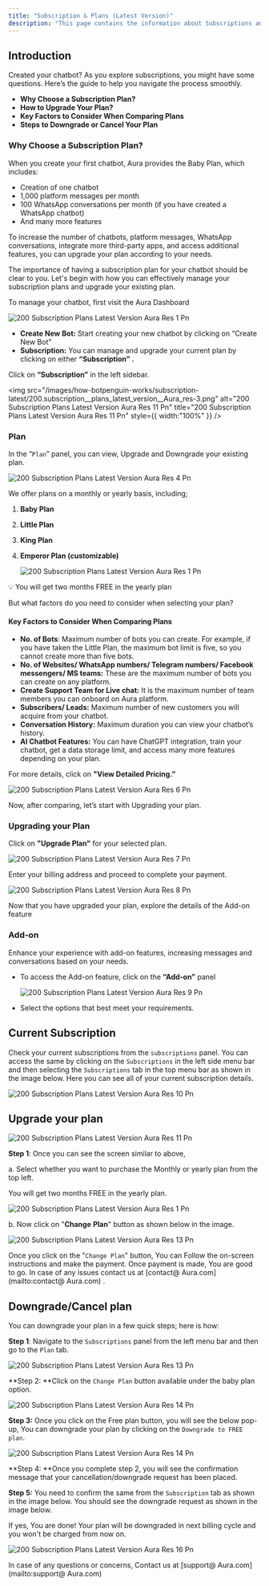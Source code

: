 ```yaml
---
title: "Subscription & Plans (Latest Version)"
description: "This page contains the information about Subscriptions and plans (Latest Version)."
---
```


## **Introduction**

Created your chatbot? As you explore subscriptions, you might have some questions. Here’s the guide to help you navigate the process smoothly.

- **Why Choose a Subscription Plan?**
- **How to Upgrade Your Plan?**
- **Key Factors to Consider When Comparing Plans**
- **Steps to Downgrade or Cancel Your Plan**

### **Why Choose a Subscription Plan?**

When you create your first chatbot,  Aura provides the Baby Plan, which includes:

- Creation of one chatbot
- 1,000 platform messages per month
- 100 WhatsApp conversations per month (if you have created a WhatsApp chatbot)
- And many more features

To increase the number of chatbots, platform messages, WhatsApp conversations, integrate more third-party apps, and access additional features, you can upgrade your plan according to your needs.

The importance of having a subscription plan for your chatbot should be clear to you. Let's begin with how you can effectively manage your subscription plans and upgrade your existing plan.

To manage your chatbot, first visit the Aura Dashboard

![200 Subscription Plans Latest Version  Aura Res 1 Pn](/images/how-botpenguin-works/subscription-latest/200.subscription__plans_latest_version__Aura_res-2.png)

- **Create New Bot:** Start creating your new chatbot by clicking on “Create New Bot”
- **Subscription:** You can manage and upgrade your current plan by clicking on either **“Subscription” .**

Click on **“Subscription”** in the left sidebar.

<img
  src="/images/how-botpenguin-works/subscription-latest/200.subscription__plans_latest_version__Aura_res-3.png"
  alt="200 Subscription Plans Latest Version  Aura Res 11 Pn"
  title="200 Subscription Plans Latest Version  Aura Res 11 Pn"
  style={{ width:"100%" }}
/>

### **Plan**

In the “`Plan`” panel, you can view, Upgrade and Downgrade your existing plan.

![200 Subscription Plans Latest Version  Aura Res 4 Pn](/images/how-botpenguin-works/subscription-latest/200.subscription__plans_latest_version__Aura_res-4.png)

We offer plans on a monthly or yearly basis, including;

1. **Baby Plan**
2. **Little Plan**
3. **King Plan**
4. **Emperor Plan (customizable)**

   ![200 Subscription Plans Latest Version  Aura Res 1 Pn](/images/how-botpenguin-works/subscription-latest/200.subscription__plans_latest_version__Aura_res-5.png)

💡 You will get two months FREE in the yearly plan

But what factors do you need to consider when selecting your plan?

#### **Key Factors to Consider When Comparing Plans**

- **No. of Bots**: Maximum number of bots you can create. For example, if you have taken the Little Plan, the maximum bot limit is five, so you cannot create more than five bots.
- **No. of Websites/ WhatsApp numbers/ Telegram numbers/ Facebook messengers/ MS teams:** These are the maximum number of bots you can create on any platform.
- **Create Support Team for Live chat:** It is the maximum number of team members you can onboard on  Aura platform.
- **Subscribers/ Leads:** Maximum number of new customers you will acquire from your chatbot.
- **Conversation History:** Maximum duration you can view your chatbot’s history.
- **AI Chatbot Features:** You can have ChatGPT integration, train your chatbot, get a data storage limit, and access many more features depending on your plan.

For more details, click on **"View Detailed Pricing.”**

![200 Subscription Plans Latest Version  Aura Res 6 Pn](/images/how-botpenguin-works/subscription-latest/200.subscription__plans_latest_version__Aura_res-6.png)

Now, after comparing, let’s start with Upgrading your plan.

### **Upgrading your Plan**

Click on **"Upgrade Plan"** for your selected plan.

![200 Subscription Plans Latest Version  Aura Res 7 Pn](/images/how-botpenguin-works/subscription-latest/200.subscription__plans_latest_version__Aura_res-7.png)

Enter your billing address and proceed to complete your payment.

![200 Subscription Plans Latest Version  Aura Res 8 Pn](/images/how-botpenguin-works/subscription-latest/200.subscription__plans_latest_version__Aura_res-8.png)

Now that you have upgraded your plan, explore the details of the Add-on feature

### **Add-on**

Enhance your experience with add-on features, increasing messages and conversations based on your needs.

- To access the Add-on feature, click on the **“Add-on”** panel

  ![200 Subscription Plans Latest Version  Aura Res 9 Pn](/images/how-botpenguin-works/subscription-latest/200.subscription__plans_latest_version__Aura_res-9.png)
- Select the options that best meet your requirements.

## **Current Subscription**

Check your current subscriptions from the `subscriptions` panel. You can access the same by clicking on the `Subscriptions` in the left side menu bar and then selecting the `Subscriptions` tab in the top menu bar as shown in the image below. Here you can see all of your current subscription details.

![200 Subscription Plans Latest Version  Aura Res 10 Pn](/images/how-botpenguin-works/subscription-latest/200.subscription__plans_latest_version__Aura_res-10.png)

## **Upgrade your plan**

![200 Subscription Plans Latest Version  Aura Res 11 Pn](/images/how-botpenguin-works/subscription-latest/200.subscription__plans_latest_version__Aura_res-11.png)

**Step 1**: Once you can see the screen similar to above,

a. Select whether you want to purchase the Monthly or yearly plan from the top left.

<Check>
  You will get two months FREE in the yearly plan.
</Check>

![200 Subscription Plans Latest Version  Aura Res 1 Pn](/images/how-botpenguin-works/subscription-latest/200.subscription__plans_latest_version__Aura_res-1.png)

b. Now click on "**Change** **Plan**" button as shown below in the image.

![200 Subscription Plans Latest Version  Aura Res 13 Pn](/images/how-botpenguin-works/subscription-latest/200.subscription__plans_latest_version__Aura_res-12.png)

Once you click on the "`Change Plan`" button, You can Follow the on-screen instructions and make the payment. Once payment is made, You are good to go. In case of any issues contact us at [contact@ Aura.com](mailto:contact@ Aura.com) .

## **Downgrade/Cancel plan**

You can downgrade your plan in a few quick steps; here is how:

**Step 1**: Navigate to the `Subscriptions` panel from the left menu bar and then go to the `Plan` tab.

![200 Subscription Plans Latest Version  Aura Res 13 Pn](/images/how-botpenguin-works/subscription-latest/200.subscription__plans_latest_version__Aura_res-13.png)

\*\*Step 2: \*\*Click on the `Change Plan` button available under the baby plan option.

![200 Subscription Plans Latest Version  Aura Res 14 Pn](/images/how-botpenguin-works/subscription-latest/200.subscription__plans_latest_version__Aura_res-14.png)

**Step 3:** Once you click on the Free plan button, you will see the below pop-up, You can downgrade your plan by clicking on the `Downgrade to FREE plan`.

![200 Subscription Plans Latest Version  Aura Res 14 Pn](/images/how-botpenguin-works/subscription-latest/200.subscription__plans_latest_version__Aura_res-15.png)

\*\*Step 4: \*\*Once you complete step 2, you will see the confirmation message that your cancellation/downgrade request has been placed.

**Step 5:** You need to confirm the same from the `Subscription` tab as shown in the image below. You should see the downgrade request as shown in the image below.

If yes, You are done\! Your plan will be downgraded in next billing cycle and you won't be charged from now on.

![200 Subscription Plans Latest Version  Aura Res 16 Pn](/images/how-botpenguin-works/subscription-latest/200.subscription__plans_latest_version__Aura_res-16.png)

<Info>
  In case of any questions or concerns, Contact us at  [support@ Aura.com](mailto:support@ Aura.com)
</Info>